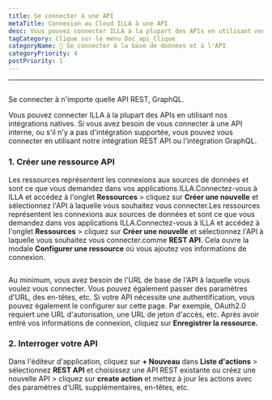 ```yaml
---
title: Se connecter à une API
metaTitle: Connexion au Cloud ILLA à une API
desc: Vous pouvez connecter ILLA à la plupart des APIs en utilisant nos intégrations natives. ILLA peut se connecter à n'importe quelle API REST, GraphQL
tagCategory: Clique sur le menu Doc_api_Clique
categoryName: 📲 Se connecter à la base de données et à l'API
categoryPriority: 4
postPriority: 1
---
```


* * *

## <Heading hidden>Se connecter à une API</Heading>

Se connecter à n'importe quelle API REST, GraphQL.

Vous pouvez connecter ILLA à la plupart des APIs en utilisant nos intégrations natives. Si vous avez besoin de vous connecter à une API interne, ou s'il n'y a pas d'intégration supportée, vous pouvez vous connecter en utilisant notre intégration REST API ou l'intégration GraphQL.

### 1.  Créer une ressource API

Les ressources représentent les connexions aux sources de données et sont ce que vous demandez dans vos applications ILLA.Connectez-vous à ILLA et accédez à l'onglet **Ressources** > cliquez sur **Créer une nouvelle** et sélectionnez l'API à laquelle vous souhaitez vous connecter.Les ressources représentent les connexions aux sources de données et sont ce que vous demandez dans vos applications ILLA.Connectez-vous à ILLA et accédez à l'onglet **Ressources** > cliquez sur **Créer une nouvelle** et sélectionnez l'API à laquelle vous souhaitez vous connecter.comme **REST API**. Cela ouvre la modale **Configurer une ressource** où vous ajoutez vos informations de connexion.

<img
  src='https://cdn.illacloud.com/official-website/img/docs/connect/connect-api/config.png'
  alt=""
/>

Au minimum, vous avez besoin de l'URL de base de l'API à laquelle vous voulez vous connecter. Vous pouvez également passer des paramètres d'URL, des en-têtes, etc. Si votre API nécessite une authentification, vous pouvez également le configurer sur cette page. Par exemple, OAuth2.0 requiert une URL d'autorisation, une URL de jeton d'accès, etc. Après avoir entré vos informations de connexion, cliquez sur **Enregistrer la ressource.**

### 2.  Interroger votre API

Dans l'éditeur d'application, cliquez sur **+ Nouveau** dans **Liste d'actions** > sélectionnez **REST API** et choisissez une API REST existante ou créez une nouvelle API > cliquez sur **create action** et mettez à jour les actions avec des paramètres d'URL supplémentaires, en-têtes, etc.

<img
  src='https://cdn.illacloud.com/official-website/img/docs/connect/connect-api/action.png'
  alt=""
/>

